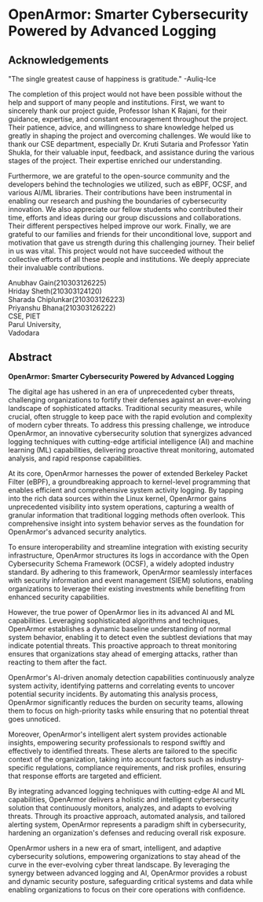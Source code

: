 # OpenArmor: Smarter Cybersecurity Powered by Advanced Logging

## Acknowledgements

"The single greatest cause of happiness is gratitude."
-Auliq-Ice

The completion of this project would not have been possible without the help and support of many people and institutions. First, we want to sincerely thank our project guide, Professor Ishan K Rajani, for their guidance, expertise, and constant encouragement throughout the project. Their patience, advice, and willingness to share knowledge helped us greatly in shaping the project and overcoming challenges. We would like to thank our CSE department, especially Dr. Kruti Sutaria and Professor Yatin Shukla, for their valuable input, feedback, and assistance during the various stages of the project. Their expertise enriched our understanding.

Furthermore, we are grateful to the open-source community and the developers behind the technologies we utilized, such as eBPF, OCSF, and various AI/ML libraries. Their contributions have been instrumental in enabling our research and pushing the boundaries of cybersecurity innovation. We also appreciate our fellow students who contributed their time, efforts and ideas during our group discussions and collaborations. Their different perspectives helped improve our work. Finally, we are grateful to our families and friends for their unconditional love, support and motivation that gave us strength during this challenging journey. Their belief in us was vital. This project would not have succeeded without the collective efforts of all these people and institutions. We deeply appreciate their invaluable contributions.

Anubhav Gain(210303126225)  
Hriday Sheth(210303124120)  
Sharada Chiplunkar(210303126223)  
Priyanshu Bhana(210303126222)  
CSE, PIET  
Parul University,  
Vadodara

## Abstract

**OpenArmor: Smarter Cybersecurity Powered by Advanced Logging**

The digital age has ushered in an era of unprecedented cyber threats, challenging organizations to fortify their defenses against an ever-evolving landscape of sophisticated attacks. Traditional security measures, while crucial, often struggle to keep pace with the rapid evolution and complexity of modern cyber threats. To address this pressing challenge, we introduce OpenArmor, an innovative cybersecurity solution that synergizes advanced logging techniques with cutting-edge artificial intelligence (AI) and machine learning (ML) capabilities, delivering proactive threat monitoring, automated analysis, and rapid response capabilities.

At its core, OpenArmor harnesses the power of extended Berkeley Packet Filter (eBPF), a groundbreaking approach to kernel-level programming that enables efficient and comprehensive system activity logging. By tapping into the rich data sources within the Linux kernel, OpenArmor gains unprecedented visibility into system operations, capturing a wealth of granular information that traditional logging methods often overlook. This comprehensive insight into system behavior serves as the foundation for OpenArmor's advanced security analytics.

To ensure interoperability and streamline integration with existing security infrastructure, OpenArmor structures its logs in accordance with the Open Cybersecurity Schema Framework (OCSF), a widely adopted industry standard. By adhering to this framework, OpenArmor seamlessly interfaces with security information and event management (SIEM) solutions, enabling organizations to leverage their existing investments while benefiting from enhanced security capabilities.

However, the true power of OpenArmor lies in its advanced AI and ML capabilities. Leveraging sophisticated algorithms and techniques, OpenArmor establishes a dynamic baseline understanding of normal system behavior, enabling it to detect even the subtlest deviations that may indicate potential threats. This proactive approach to threat monitoring ensures that organizations stay ahead of emerging attacks, rather than reacting to them after the fact.

OpenArmor's AI-driven anomaly detection capabilities continuously analyze system activity, identifying patterns and correlating events to uncover potential security incidents. By automating this analysis process, OpenArmor significantly reduces the burden on security teams, allowing them to focus on high-priority tasks while ensuring that no potential threat goes unnoticed.

Moreover, OpenArmor's intelligent alert system provides actionable insights, empowering security professionals to respond swiftly and effectively to identified threats. These alerts are tailored to the specific context of the organization, taking into account factors such as industry-specific regulations, compliance requirements, and risk profiles, ensuring that response efforts are targeted and efficient.

By integrating advanced logging techniques with cutting-edge AI and ML capabilities, OpenArmor delivers a holistic and intelligent cybersecurity solution that continuously monitors, analyzes, and adapts to evolving threats. Through its proactive approach, automated analysis, and tailored alerting system, OpenArmor represents a paradigm shift in cybersecurity, hardening an organization's defenses and reducing overall risk exposure.

OpenArmor ushers in a new era of smart, intelligent, and adaptive cybersecurity solutions, empowering organizations to stay ahead of the curve in the ever-evolving cyber threat landscape. By leveraging the synergy between advanced logging and AI, OpenArmor provides a robust and dynamic security posture, safeguarding critical systems and data while enabling organizations to focus on their core operations with confidence.
